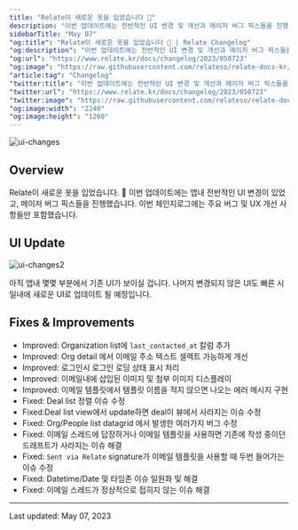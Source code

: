 ```yaml
---
title: "Relate이 새로운 옷을 입었습니다 👕"
description: "이번 업데이트에는 전반적인 UI 변경 및 개선과 메이저 버그 픽스들을 진행했습니다."
sidebarTitle: "May 07"
"og:title": "Relate이 새로운 옷을 입었습니다 👕 | Relate Changelog"
"og:description": "이번 업데이트에는 전반적인 UI 변경 및 개선과 메이저 버그 픽스들을 진행했습니다."
"og:url": "https://www.relate.kr/docs/changelog/2023/050723"
"og:image": "https://raw.githubusercontent.com/relateso/relate-docs-kr/main/docs/images/changelog/ui-changes.png"
"article:tag": "Changelog"
"twitter:title": "이번 업데이트에는 전반적인 UI 변경 및 개선과 메이저 버그 픽스들을 진행했습니다."
"twitter:url": "https://www.relate.kr/docs/changelog/2023/050723"
"twitter:image": "https://raw.githubusercontent.com/relateso/relate-docs-kr/main/docs/images/changelog/ui-changes.png"
"og:image:width": "2240"
"og:image:height": "1260"
---
```


![ui-changes](/docs/images/changelog/ui-changes.png)

## Overview
Relate이 새로운 옷을 입었습니다. 👕 이번 업데이트에는 앱내 전반적인 UI 변경이 있었고, 메이저 버그 픽스들을 진행했습니다. 이번 체인지로그에는 주요 버그 및 UX 개선 사항들만 포함했습니다.

## UI Update

![ui-changes2](/docs/images/changelog/ui-changes2.png)

아직 앱내 몇몇 부분에서 기존 UI가 보이실 겁니다. 나머지 변경되지 않은 UI도 빠른 시일내에 새로운 UI로 업데이트 될 예정입니다.

## Fixes & Improvements

- Improved: Organization list에 `last_contacted_at` 칼럼 추가
- Improved: Org detail 에서 이메일 주소 텍스트 셀렉트 가능하게 개선
- Improved: 로그인시 로그인 로딩 상태 표시 처리
- Improved: 이메일내에 삽입된 이미지 및 첨부 이미지 디스플레이
- Improved: 이메일 템플릿에서 템플릿 이름을 적지 않으면 나오는 에러 메시지 구현
- Fixed: Deal list 정렬 이슈 수정
- Fixed:Deal list view에서 update하면 deal이 뷰에서 사라지는 이슈 수정
- Fixed: Org/People list datagrid 에서 발생한 여러가지 버그 수정
- Fixed: 이메일 스레드에 답장하거나 이메일 템플릿을 사용하면 기존에 작성 중이던 드래프트가 사라지는 이슈 해결
- Fixed: `Sent via Relate` signature가 이메일 템플릿을 사용할 때 두번 들어가는 이슈 수정
- Fixed: Datetime/Date 및 타임존 이슈 일원화 및 해결
- Fixed: 이메일 스레드가 정상적으로 접히지 않는 이슈 해결

---

Last updated: May 07, 2023